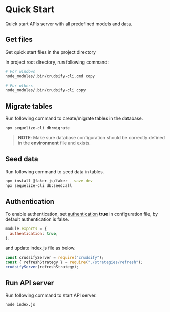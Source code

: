 # Quick Start

Quick start APIs server with all predefined models and data.

## Get files

Get quick start files in the project directory

In project root directory, run following command:

```bash
# For windows
node_modules/.bin/crudsify-cli.cmd copy

# For others
node_modules/.bin/crudsify-cli copy
```

## Migrate tables

Run following command to create/migrate tables in the database.

```bash
npx sequelize-cli db:migrate
```

> **NOTE**: Make sure database configuration should be correctly defined in the **environment** file and exists.

## Seed data

Run following command to seed data in tables.

```bash
npm install @faker-js/faker --save-dev
npx sequelize-cli db:seed:all
```

## Authentication

To enable authentication, set [authentication](./configuration#authentication) **true** in configuration file, by default authentication is false.

```js filename="config/index.js" showLineNumbers
module.exports = {
  authentication: true,
};
```

and update index.js file as below.

```js filename="index.js" showLineNumbers
const crudsifyServer = require("crudsify");
const { refreshStrategy } = require("./strategies/refresh");
crudsifyServer(refreshStrategy);
```

## Run API server

Run following command to start API server.

```bash
node index.js
```
